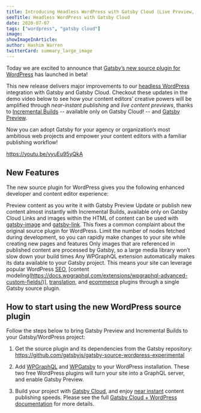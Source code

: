 ```yaml
---
title: Introducing Headless WordPress with Gatsby Cloud (Live Preview, Incremental Builds, and more!)
seoTitle: Headless WordPress with Gatsby Cloud
date: 2020-07-07
tags: ["wordpress", "gatsby cloud"]
image: 
showImageInArticle:
author: Hashim Warren
twitterCard: summary_large_image
---
```


Today we are excited to announce that [Gatsby’s new source plugin for WordPress](https://github.com/gatsbyjs/gatsby-source-wordpress-experimental) has launched in beta! 

This new release delivers major improvements to our [headless WordPress](/docs/glossary/headless-wordpress) integration with Gatsby and Gatsby Cloud. Checkout these updates in the demo video below to see how your content editors’ creative powers will be amplified through _near-instant publishing_ and _live content previews_, thanks to [Incremental Builds](/blog/2020-04-22-announcing-incremental-builds/) -- available only on Gatsby Cloud! -- and [Gatsby Preview](/blog/2018-07-17-announcing-gatsby-preview).

<Pullquote>
Now you can adopt Gatsby for your agency or organization’s most ambitious web projects and empower your content editors with a familiar publishing workflow!
</Pullquote>

https://youtu.be/vyuEu95yQkA


## New Features
The new source plugin for WordPress gives you the following enhanced developer and content editor experience:

Preview content as you write it with Gatsby Preview
Update or publish new content almost instantly with Incremental Builds, available only on Gatsby Cloud
Links and images within the HTML of content can be used with [gatsby-image](/docs/gatsby-image/) and [gatsby-link](/docs/gatsby-link/). This fixes a common complaint about the original source plugin for WordPress.
Limit the number of nodes fetched during development, so you can rapidly make changes to your site while creating new pages and features
Only images that are referenced in published content are processed by Gatsby, so a large media library won’t slow down your build times 
Any WPGraphQL extension automatically makes its data available to your Gatsby project. This means your site can leverage popular WordPress [SEO](https://github.com/ashhitch/wp-graphql-yoast-seo), [content modeling(https://docs.wpgraphql.com/extensions/wpgraphql-advanced-custom-fields/)], [translation](https://github.com/valu-digital/wp-graphql-polylang), and [ecommerce](https://docs.wpgraphql.com/extensions/wpgraphql-woocommerce/) plugins through a single Gatsby source plugin.
## How to start using the new WordPress source plugin
Follow the steps below to bring Gatsby Preview and Incremental Builds to your Gatsby/WordPress project:

1. Get the source plugin and its dependencies from the Gatsby repository: https://github.com/gatsbyjs/gatsby-source-wordpress-experimental

2. Add [WPGraphQL](https://docs.wpgraphql.com/getting-started/install-and-activate/) and [WPGatsby](https://github.com/gatsbyjs/wp-gatsby) to your WordPress installation. These two free WordPress plugins will turn your site into a GraphQL server, and enable Gatsby Preview. 

3. Build your project with [Gatsby Cloud](https://www.gatsbyjs.com/get-started/), and enjoy [near instant](https://willit.build/details/type/blog/source/wordpress/page-count/512) content publishing speeds. Please see the full [Gatsby Cloud + WordPress documentation](https://www.gatsbyjs.com/docs/wordpress/getting-started/) for more details.
 
